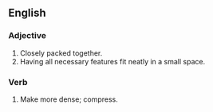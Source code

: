 ==English==
===Adjective===
#Closely packed together.
#Having all necessary features fit neatly in a small space.
===Verb===
#Make more dense; compress.
